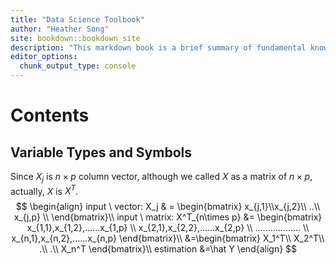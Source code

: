 ```yaml
--- 
title: "Data Science Toolbook"
author: "Heather Song"
site: bookdown::bookdown_site
description: "This markdown book is a brief summary of fundamental knowledge for data scientist, including machine learning, deep learning, statistics and etc."
editor_options: 
  chunk_output_type: console
---
```


# Contents {-}



## Variable Types and Symbols {-}  
Since $X_j$ is $n\times p$ column vector, although we called $X$ as a matrix of $n\times p$, actually, $X$ is $X^T$.
$$
\begin{align}
input \ vector: X_j & = \begin{bmatrix}
x_{j,1}\\x_{j,2}\\
..\\
x_{j,p} \\
\end{bmatrix}\\
input \ matrix: X^T_{n\times p} &= \begin{bmatrix}
x_{1,1},x_{1,2},......x_{1,p} \\
x_{2,1},x_{2,2},......x_{2,p} \\
.................. \\
x_{n,1},x_{n,2},......x_{n,p}
\end{bmatrix}\\
&=\begin{bmatrix}
X_1^T\\
X_2^T\\
.\\
.\\
X_n^T
\end{bmatrix}\\
estimation &=\hat Y
\end{align}
$$



